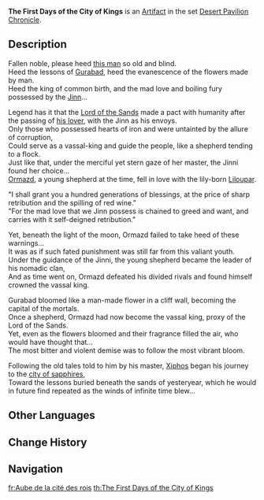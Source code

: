 {{Artifact Infobox
|image = Item The First Days of the City of Kings.png
|set   = Desert Pavilion Chronicle
|piece = Flower of Life
}}
{{Description|An artificial flower that shimmers with a strange light. If you incline your ear to it, you can vaguely hear charming laughter issuing from within.}}
'''The First Days of the City of Kings''' is an [[Artifact]] in the set [[Desert Pavilion Chronicle]].

==Description==
Fallen noble, please heed [[Blind Poet|this man]] so old and blind.<br />
Heed the lessons of [[Gurabad]], heed the evanescence of the flowers made by man.<br />
Heed the king of common birth, and the mad love and boiling fury possessed by the [[Jinn]]...

Legend has it that the [[King Deshret|Lord of the Sands]] made a pact with humanity after the passing of [[Goddess of Flowers|his lover]], with the Jinn as his envoys.<br />
Only those who possessed hearts of iron and were untainted by the allure of corruption,<br />
Could serve as a vassal-king and guide the people, like a shepherd tending to a flock.<br />
Just like that, under the merciful yet stern gaze of her master, the Jinni found her choice...<br />
[[Ormazd]], a young shepherd at the time, fell in love with the lily-born [[Liloupar]].

"I shall grant you a hundred generations of blessings, at the price of sharp retribution and the spilling of red wine."<br />
"For the mad love that we Jinn possess is chained to greed and want, and carries with it self-deigned retribution."

Yet, beneath the light of the moon, Ormazd failed to take heed of these warnings...<br />
It was as if such fated punishment was still far from this valiant youth.<br />
Under the guidance of the Jinni, the young shepherd became the leader of his nomadic clan,<br />
And as time went on, Ormazd defeated his divided rivals and found himself crowned the vassal king.

Gurabad bloomed like a man-made flower in a cliff wall, becoming the capital of the mortals.<br />
Once a shepherd, Ormazd had now become the vassal king, proxy of the Lord of the Sands.<br />
Yet, even as the flowers bloomed and their fragrance filled the air, who would have thought that...<br />
The most bitter and violent demise was to follow the most vibrant bloom.

Following the old tales told to him by his master, [[Xiphos]] began his journey to the [[Tulaytullah|city of sapphires]],<br />
Toward the lessons buried beneath the sands of yesteryear, which he would in future find repeated as the winds of infinite time blew...

==Other Languages==
{{Other Languages
|en      = The First Days of the City of Kings
|zhs     = 众王之都的开端
|zhs_rm  = Zhòngwáng zhī Dū de Kāiduān
|zht     = 眾王之都的開端
|zht_rm  = Zhòngwáng zhī Dū de Kāiduān
|zh_tl   = 
|ja      = 諸王の都の始まり
|ja_rm   = Sho'ou no Miyako no Hajimari
|ja_tl   = The Beginning of the Capital of Kings
|ko      = 왕의 도시의 탄생
|ko_rm   = Wang-ui Dosi-ui Tansaeng
|ko_tl   = The Birth of the City of Kings
|es      = Inicios de la Capital de los Reyes
|es_tl   = Beginnings of the Capital of the Kings
|fr      = Aube de la cité des rois
|fr_tl   = Dawn of the City of Kings
|ru      = Рождение города королей
|ru_tl   = The Birth of City of Kings
|th      = The First Days of the City of Kings
|vi      = Khởi Đầu Của Vương Đô Vua
|vi_tl   = 
|de      = Erste Tage der Stadt der Könige
|de_tl   = First Days of the City of Kings
|id      = The First Days of the City of Kings
|pt      = Início da Capital dos Reis
|pt_tl   = 
|tr      = Krallar Şehrinin İlk Günleri
|tr_tl   = 
|it      = Primi giorni della Città dei Re
|it_tl   = First Days of the City of Kings
}}

==Change History==
{{Change History|3.3}}

==Navigation==
{{Artifact Set Navbox|Desert Pavilion Chronicle}}

[[fr:Aube de la cité des rois]]
[[th:The First Days of the City of Kings]]